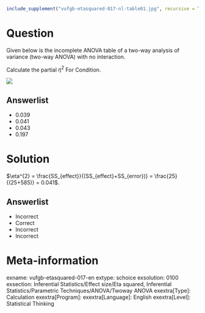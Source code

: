 ```r
include_supplement("vufgb-etasquared-017-nl-table01.jpg", recursive = TRUE)
```

Question
========

Given below is the incomplete ANOVA table of a two-way analysis of variance (two-way ANOVA) with no interaction.

Calculate the partial $\eta^{2}$ For Condition.

![](vufgb-etasquared-017-nl-table01.jpg)
  
Answerlist
----------
* 0.039
* 0.041
* 0.043
* 0.197

Solution
========

$\eta^{2} = \frac{SS_{effect}}{(SS_{effect}+SS_{error})} = \frac{25}{(25+585)} = 0.041$.

Answerlist
----------
* Incorrect
* Correct
* Incorrect
* Incorrect

Meta-information
================
exname: vufgb-etasquared-017-en
extype: schoice
exsolution: 0100
exsection: Inferential Statistics/Effect size/Eta squared, Inferential Statistics/Parametric Techniques/ANOVA/Twoway ANOVA
exextra[Type]: Calculation
exextra[Program]: 
exextra[Language]: English
exextra[Level]: Statistical Thinking
